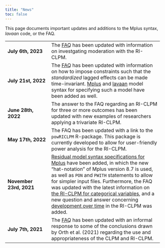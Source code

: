 ```yaml
---
title: "News"
toc: false
---
```


This page documents important updates and additions to the Mplus syntax, *lavaan* code, or the FAQ. 

| |    |
|--|:----|
| **July 6th, 2023** | The [FAQ](https://jeroendmulder.github.io/RI-CLPM/faq.html#Moderation) has been updated with information on investgating moderation with the RI-CLPM. |
| **July 21st, 2022** | The [FAQ](https://jeroendmulder.github.io/RI-CLPM/faq.html#Standardization) has been updated with information on how to impose constraints such that the *standardized* lagged effects can be made time-invariant. [Mplus](https://jeroendmulder.github.io/RI-CLPM/mplus.html#The_RI-CLPM) and [lavaan](https://jeroendmulder.github.io/RI-CLPM/lavaan.html#The_RI-CLPM) model syntax for specifying such a model have been added as well. |
| **June 28th, 2022** | The answer to the FAQ regarding an RI-CLPM for three or more outcomes has been updated with new examples of researchers applying a trivariate RI-CLPM.|
| **May 17th, 2022** | The FAQ has been updated with a link to the `powRICLPM` R-package. This package is currently developed to allow for user-friendly power analysis for the RI-CLPM. |
| **November 23rd, 2021** | [Residual model syntax specifications for Mplus](https://jeroendmulder.github.io/RI-CLPM/mplus.html#Residual_syntax) have been added, in which the new "hat-notation" of Mplus version 8.7 is used, as well as `PON` and `PWITH` statements to allow for simpler input files. Furthermore, the FAQ was updated with the latest information on [the RI-CLPM for categorical variables](https://jeroendmulder.github.io/RI-CLPM/faq.html#Non-continuous_outcomes), and a new question and answer concerning [development over time](https://jeroendmulder.github.io/RI-CLPM/faq.html#Growth_and_development) in the RI-CLPM was added.|
| **July 7th, 2021** | The [FAQ](https://jeroendmulder.github.io/RI-CLPM/faq.html#Response_to_Orth_et_al_(2021)) has been updated with an informal response to some of the conclusions drawn by Orth et al. (2021) regarding the use and appropriateness of the CLPM and RI-CLPM.

